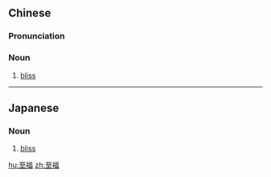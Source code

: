 ==Chinese==
{{zh-forms}}

===Pronunciation===
{{zh-pron
|m=zhìfú
|c=zi3 fuk1
|cat=n
}}

===Noun===
{{zh-noun}}

# {{label|zh|literary}} [[bliss]]

----

==Japanese==
{{ja-kanjitab|至|福}}

===Noun===
{{ja-noun|しふく}}

# [[bliss]]

[[hu:至福]]
[[zh:至福]]